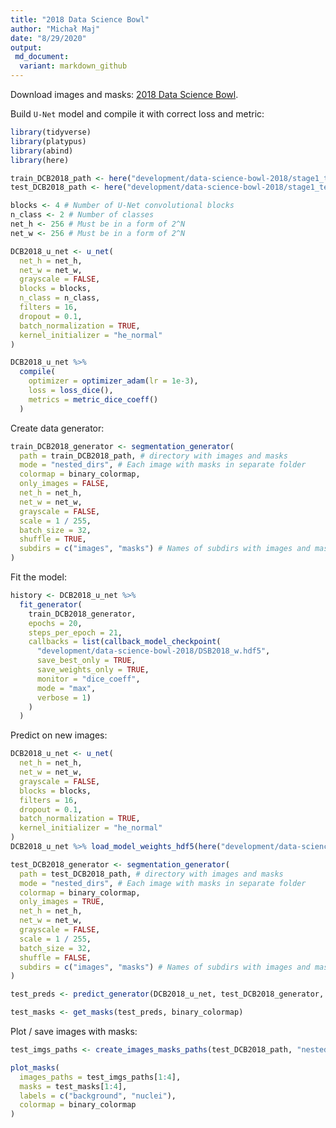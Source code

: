 ```yaml
---
title: "2018 Data Science Bowl"
author: "Michał Maj"
date: "8/29/2020"
output:
 md_document:
  variant: markdown_github
---
```


Download images and masks: [2018 Data Science Bowl](https://www.kaggle.com/c/data-science-bowl-2018).

Build `U-Net` model and compile it with correct loss and metric:

```r
library(tidyverse)
library(platypus)
library(abind)
library(here)

train_DCB2018_path <- here("development/data-science-bowl-2018/stage1_train")
test_DCB2018_path <- here("development/data-science-bowl-2018/stage1_test")

blocks <- 4 # Number of U-Net convolutional blocks
n_class <- 2 # Number of classes
net_h <- 256 # Must be in a form of 2^N
net_w <- 256 # Must be in a form of 2^N

DCB2018_u_net <- u_net(
  net_h = net_h,
  net_w = net_w,
  grayscale = FALSE,
  blocks = blocks,
  n_class = n_class,
  filters = 16,
  dropout = 0.1,
  batch_normalization = TRUE,
  kernel_initializer = "he_normal"
)

DCB2018_u_net %>%
  compile(
    optimizer = optimizer_adam(lr = 1e-3),
    loss = loss_dice(),
    metrics = metric_dice_coeff()
  )
```

Create data generator:

```r
train_DCB2018_generator <- segmentation_generator(
  path = train_DCB2018_path, # directory with images and masks
  mode = "nested_dirs", # Each image with masks in separate folder
  colormap = binary_colormap,
  only_images = FALSE,
  net_h = net_h,
  net_w = net_w,
  grayscale = FALSE,
  scale = 1 / 255,
  batch_size = 32,
  shuffle = TRUE,
  subdirs = c("images", "masks") # Names of subdirs with images and masks
)
```

Fit the model:

```r
history <- DCB2018_u_net %>%
  fit_generator(
    train_DCB2018_generator,
    epochs = 20,
    steps_per_epoch = 21,
    callbacks = list(callback_model_checkpoint(
      "development/data-science-bowl-2018/DSB2018_w.hdf5",
      save_best_only = TRUE,
      save_weights_only = TRUE,
      monitor = "dice_coeff",
      mode = "max",
      verbose = 1)
    )
  )
```

Predict on new images:

```r
DCB2018_u_net <- u_net(
  net_h = net_h,
  net_w = net_w,
  grayscale = FALSE,
  blocks = blocks,
  filters = 16,
  dropout = 0.1,
  batch_normalization = TRUE,
  kernel_initializer = "he_normal"
)
DCB2018_u_net %>% load_model_weights_hdf5(here("development/data-science-bowl-2018/DSB2018_w.hdf5"))

test_DCB2018_generator <- segmentation_generator(
  path = test_DCB2018_path, # directory with images and masks
  mode = "nested_dirs", # Each image with masks in separate folder
  colormap = binary_colormap,
  only_images = TRUE,
  net_h = net_h,
  net_w = net_w,
  grayscale = FALSE,
  scale = 1 / 255,
  batch_size = 32,
  shuffle = FALSE,
  subdirs = c("images", "masks") # Names of subdirs with images and masks
)

test_preds <- predict_generator(DCB2018_u_net, test_DCB2018_generator, 3)

test_masks <- get_masks(test_preds, binary_colormap)
```

Plot / save images with masks:

```r
test_imgs_paths <- create_images_masks_paths(test_DCB2018_path, "nested_dirs", FALSE, c("images", "masks"), ";")$images_paths

plot_masks(
  images_paths = test_imgs_paths[1:4],
  masks = test_masks[1:4],
  labels = c("background", "nuclei"),
  colormap = binary_colormap
)
```

